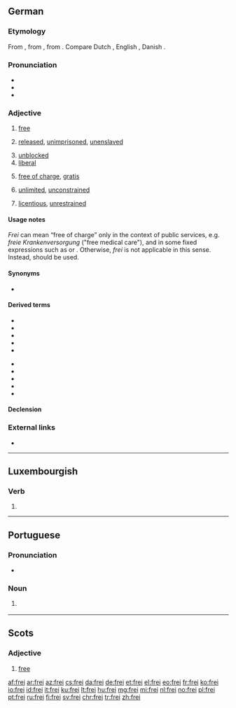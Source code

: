 {{also|Frei|fréi|freí}}
==German==

===Etymology===
From {{inh|de|goh|frī}}, from {{inh|de|gem-pro|*frijaz}}, from {{inh|de|ine-pro|*preyH-||to be fond of}}. Compare Dutch {{m|nl|vrij}}, English {{m|en|free}}, Danish {{m|da|fri}}.

===Pronunciation===
* {{IPA|lang=de|[fʁaɪ̯]}}
* {{audio|De-frei.ogg|Audio|lang=de}}
* {{rhymes|aɪ̯|lang=de}}

===Adjective===
{{de-adj|er|sten|sup2=freiesten}}

# [[free]]
#: {{ant|de|unfrei}}
# [[released]], [[unimprisoned]], [[unenslaved]]
#: {{ux|de|Stadtluft macht '''frei'''.|City air makes one '''free'''.}}
# [[unblocked]]
# [[liberal]]
#: {{syn|de|liberal|freiheitlich}}
# [[free of charge]], [[gratis]] {{qualifier|see usage notes}}
#: {{syn|de|kostenlos}}
# [[unlimited]], [[unconstrained]]
#: {{syn|de|ungezwungen}}
# [[licentious]], [[unrestrained]]

====Usage notes====
''Frei'' can mean “free of charge” only in the context of public services, e.g. ''freie Krankenversorgung'' ("free medical care"), and in some fixed expressions such as {{m|de|Freibier||free beer}} or {{m|de|freie Kost und Logis||free board and lodge}}. Otherwise, ''frei'' is not applicable in this sense. Instead, {{m|de|kostenlos}} should be used.

====Synonyms====
{{checksense|de}}
* {{sense|unbound}} {{l|de|ungebunden}}

====Derived terms====
{{der-top}}
* {{l|de|ausländerfrei}}
* {{l|de|befreien}}
* {{l|de|bleifrei}}
* {{l|de|Freihandel}}
* {{l|de|Freiheit}}
{{der-mid}}
* {{l|de|freimütig}}
* {{l|de|Freizeit}}
* {{l|de|judenfrei}}
* {{l|de|jugendfrei}}
* {{l|de|wertfrei}}
{{der-bottom}}

====Declension====
{{de-decl-adj|frei|freier|freist|sup2=freiest}}

===External links===
* {{R:Duden}}

----

==Luxembourgish==

===Verb===
{{head|lb|verb form}}

# {{inflection of|freien||2|s|imp|lang=lb}}

----

==Portuguese==

===Pronunciation===
* {{a|Portugal}} {{IPA|/ˈfɾɐj/|/ˈfɾej/|lang=pt}}

===Noun===
{{pt-noun|m|freis}}

# {{alternative form of|freire|lang=pt}}
#: {{ux|pt|'''Frei''' Luís de Sousa|translation='''Brother''' Luís de Sousa.}}

----

==Scots==

===Adjective===
{{sco-adj|freier|freiist}}

# {{lb|sco|South Scots|archaic}} [[free]]

[[af:frei]]
[[ar:frei]]
[[az:frei]]
[[cs:frei]]
[[da:frei]]
[[de:frei]]
[[et:frei]]
[[el:frei]]
[[eo:frei]]
[[fr:frei]]
[[ko:frei]]
[[io:frei]]
[[id:frei]]
[[it:frei]]
[[ku:frei]]
[[lt:frei]]
[[hu:frei]]
[[mg:frei]]
[[mi:frei]]
[[nl:frei]]
[[no:frei]]
[[pl:frei]]
[[pt:frei]]
[[ru:frei]]
[[fi:frei]]
[[sv:frei]]
[[chr:frei]]
[[tr:frei]]
[[zh:frei]]